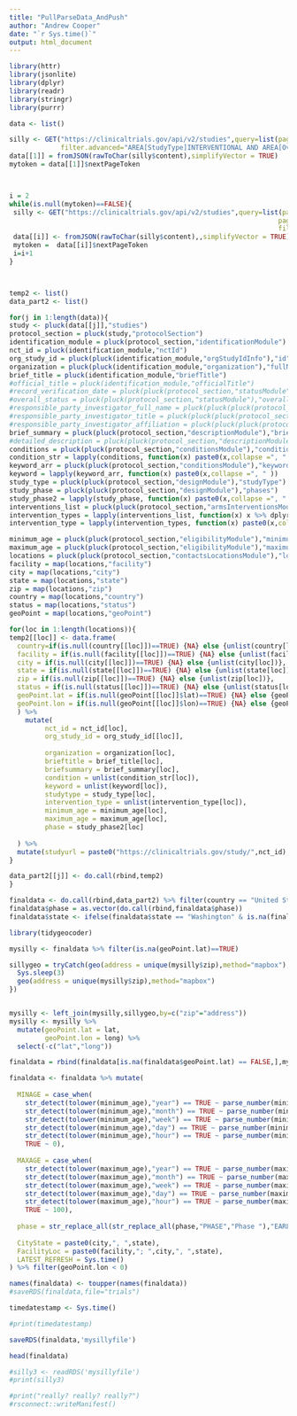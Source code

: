 ```yaml
---
title: "PullParseData_AndPush"
author: "Andrew Cooper"
date: "`r Sys.time()`"
output: html_document
---
```



```r


library(httr)
library(jsonlite)
library(dplyr)
library(readr)
library(stringr)
library(purrr)

data <- list()

silly <- GET("https://clinicaltrials.gov/api/v2/studies",query=list(pageSize=10000,
             filter.advanced="AREA[StudyType]INTERVENTIONAL AND AREA[OverallStatus]RECRUITING"))
data[[1]] = fromJSON(rawToChar(silly$content),simplifyVector = TRUE)
mytoken = data[[1]]$nextPageToken



i = 2
while(is.null(mytoken)==FALSE){
 silly <- GET("https://clinicaltrials.gov/api/v2/studies",query=list(pageSize=10000,
                                                                    pageToken=mytoken,
                                                                    filter.advanced="AREA[StudyType]INTERVENTIONAL AND AREA[OverallStatus]RECRUITING"))
 data[[i]] <- fromJSON(rawToChar(silly$content),,simplifyVector = TRUE)
 mytoken =  data[[i]]$nextPageToken
 i=i+1
}



temp2 <- list()
data_part2 <- list()

for(j in 1:length(data)){
study <- pluck(data[[j]],"studies")
protocol_section = pluck(study,"protocolSection")
identification_module = pluck(protocol_section,"identificationModule")
nct_id = pluck(identification_module,"nctId")
org_study_id = pluck(pluck(identification_module,"orgStudyIdInfo"),"id")
organization = pluck(pluck(identification_module,"organization"),"fullName")
brief_title = pluck(identification_module,"briefTitle")
#official_title = pluck(identification_module,"officialTitle")
#record_verification_date = pluck(pluck(protocol_section,"statusModule"),"statusVerifiedDate")
#overall_status = pluck(pluck(protocol_section,"statusModule"),"overallStatus")
#responsible_party_investigator_full_name = pluck(pluck(pluck(protocol_section,"sponsorCollaboratorsModule"),"responsibleParty"),"investigatorFullName")
#responsible_party_investigator_title = pluck(pluck(pluck(protocol_section,"sponsorCollaboratorsModule"),"responsibleParty"),"investigatorTitle")
#responsible_party_investigator_affiliation = pluck(pluck(pluck(protocol_section,"sponsorCollaboratorsModule"),"responsibleParty"),"investigatorAffiliation")
brief_summary = pluck(pluck(protocol_section,"descriptionModule"),"briefSummary")
#detailed_description = pluck(pluck(protocol_section,"descriptionModule"),"detailedDescription")
conditions = pluck(pluck(protocol_section,"conditionsModule"),"conditions")
condition_str = lapply(conditions, function(x) paste0(x,collapse =", " ))
keyword_arr = pluck(pluck(protocol_section,"conditionsModule"),"keywords")
keyword = lapply(keyword_arr, function(x) paste0(x,collapse =", " ))
study_type = pluck(pluck(protocol_section,"designModule"),"studyType")
study_phase = pluck(pluck(protocol_section,"designModule"),"phases")
study_phase2 = lapply(study_phase, function(x) paste0(x,collapse =", " ))
interventions_list = pluck(pluck(protocol_section,"armsInterventionsModule"),"interventions")
intervention_types = lapply(interventions_list, function(x) x %>% dplyr::select("type")) #[intervention.get("type", "") for intervention in interventions_list]
intervention_type = lapply(intervention_types, function(x) paste0(x,collapse =", " ))

minimum_age = pluck(pluck(protocol_section,"eligibilityModule"),"minimumAge")
maximum_age = pluck(pluck(protocol_section,"eligibilityModule"),"maximumAge")
locations = pluck(pluck(protocol_section,"contactsLocationsModule"),"locations")
facility = map(locations,"facility")
city = map(locations,"city")
state = map(locations,"state")
zip = map(locations,"zip")
country = map(locations,"country")
status = map(locations,"status")
geoPoint = map(locations,"geoPoint")

for(loc in 1:length(locations)){
temp2[[loc]] <- data.frame(
  country=if(is.null(country[[loc]])==TRUE) {NA} else {unlist(country[loc])},
  facility = if(is.null(facility[[loc]])==TRUE) {NA} else {unlist(facility[loc])},
  city = if(is.null(city[[loc]])==TRUE) {NA} else {unlist(city[loc])},
  state = if(is.null(state[[loc]])==TRUE) {NA} else {unlist(state[loc])},
  zip = if(is.null(zip[[loc]])==TRUE) {NA} else {unlist(zip[loc])},
  status = if(is.null(status[[loc]])==TRUE) {NA} else {unlist(status[loc])},
  geoPoint.lat = if(is.null(geoPoint[[loc]]$lat)==TRUE) {NA} else {geoPoint[[loc]]$lat},
  geoPoint.lon = if(is.null(geoPoint[[loc]]$lon)==TRUE) {NA} else {geoPoint[[loc]]$lon}
  ) %>% 
    mutate(
         nct_id = nct_id[loc],
         org_study_id = org_study_id[[loc]],
         
         organization = organization[loc],
         brieftitle = brief_title[loc],
         briefsummary = brief_summary[loc],
         condition = unlist(condition_str[loc]),
         keyword = unlist(keyword[loc]),
         studytype = study_type[loc],
         intervention_type = unlist(intervention_type[loc]),
         minimum_age = minimum_age[loc],
         maximum_age = maximum_age[loc],
         phase = study_phase2[loc]
        
  ) %>%
  mutate(studyurl = paste0("https://clinicaltrials.gov/study/",nct_id),)
}

data_part2[[j]] <- do.call(rbind,temp2)
}

finaldata <- do.call(rbind,data_part2) %>% filter(country == "United States")
finaldata$phase = as.vector(do.call(rbind,finaldata$phase))
finaldata$state <- ifelse(finaldata$state == "Washington" & is.na(finaldata$zip) == FALSE & as.numeric(substr(finaldata$zip, start = 1, stop = 5)) < 30000, "District of Columbia",finaldata$state)

library(tidygeocoder)

mysilly <- finaldata %>% filter(is.na(geoPoint.lat)==TRUE)

sillygeo = tryCatch(geo(address = unique(mysilly$zip),method="mapbox"),error=function(e) {
  Sys.sleep(3)
  geo(address = unique(mysilly$zip),method="mapbox")
})


mysilly <- left_join(mysilly,sillygeo,by=c("zip"="address"))
mysilly <- mysilly %>% 
  mutate(geoPoint.lat = lat,
         geoPoint.lon = long) %>%
  select(-c("lat","long"))

finaldata = rbind(finaldata[is.na(finaldata$geoPoint.lat) == FALSE,],mysilly) 

finaldata <- finaldata %>% mutate(
  
  MINAGE = case_when( 
    str_detect(tolower(minimum_age),"year") == TRUE ~ parse_number(minimum_age),
    str_detect(tolower(minimum_age),"month") == TRUE ~ parse_number(minimum_age)/12,
    str_detect(tolower(minimum_age),"week") == TRUE ~ parse_number(minimum_age)/52,
    str_detect(tolower(minimum_age),"day") == TRUE ~ parse_number(minimum_age)/365.25,
    str_detect(tolower(minimum_age),"hour") == TRUE ~ parse_number(minimum_age)/8760,
    TRUE ~ 0),
  
  MAXAGE = case_when( 
    str_detect(tolower(maximum_age),"year") == TRUE ~ parse_number(maximum_age),
    str_detect(tolower(maximum_age),"month") == TRUE ~ parse_number(maximum_age)/12,
    str_detect(tolower(maximum_age),"week") == TRUE ~ parse_number(maximum_age)/52,
    str_detect(tolower(maximum_age),"day") == TRUE ~ parse_number(maximum_age)/365.25,
    str_detect(tolower(maximum_age),"hour") == TRUE ~ parse_number(maximum_age)/8760,
    TRUE ~ 100),
  
  phase = str_replace_all(str_replace_all(phase,"PHASE","Phase "),"EARLY_","Early "),
  
  CityState = paste0(city,", ",state),
  FacilityLoc = paste0(facility,"; ",city,", ",state),
  LATEST_REFRESH = Sys.time()
) %>% filter(geoPoint.lon < 0)

names(finaldata) <- toupper(names(finaldata))
#saveRDS(finaldata,file="trials")

timedatestamp <- Sys.time()

#print(timedatestamp)

saveRDS(finaldata,'mysillyfile')

head(finaldata)

#silly3 <- readRDS('mysillyfile')
#print(silly3)

#print("really? really? really?")
#rsconnect::writeManifest()


```
